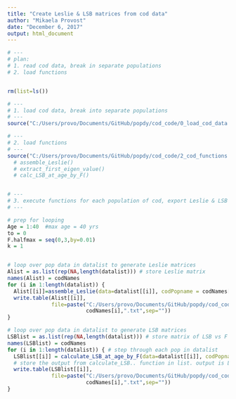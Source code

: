 ```yaml
---
title: "Create Leslie & LSB matrices from cod data"
author: "Mikaela Provost"
date: "December 6, 2017"
output: html_document
---
```



```r
# ---
# plan:
# 1. read cod data, break in separate populations
# 2. load functions


rm(list=ls())

# ---
# 1. load cod data, break into separate populations
# ---
source("C:/Users/provo/Documents/GitHub/popdy/cod_code/0_load_cod_data.r")

# ---
# 2. load functions
# ---
source("C:/Users/provo/Documents/GitHub/popdy/cod_code/2_cod_functions.r")
  # assemble_Leslie()
  # extract_first_eigen_value()
  # calc_LSB_at_age_by_F()


# ---
# 3. execute functions for each population of cod, export Leslie & LSB matrices
# ---

# prep for looping
Age = 1:40  #max age = 40 yrs
to = 0
F.halfmax = seq(0,3,by=0.01)
k = 1


# loop over pop data in datalist to generate Leslie matrices
Alist = as.list(rep(NA,length(datalist))) # store Leslie matrix
names(Alist) = codNames
for (i in 1:length(datalist)) {
  Alist[[i]]=assemble_Leslie(data=datalist[[i]], codPopname = codNames[i], littlek=k)
  write.table(Alist[[i]],
              file=paste("C:/Users/provo/Documents/GitHub/popdy/cod_code/mikaelaLeslie/k1/",
                         codNames[i],".txt",sep=""))
}

# loop over pop data in datalist to generate LSB matrices
LSBlist = as.list(rep(NA,length(datalist))) # store matrix of LSB vs F
names(LSBlist) = codNames
for (i in 1:length(datalist)) { # step through each pop in datalist
  LSBlist[[i]] = calculate_LSB_at_age_by_F(data=datalist[[i]], codPopname=codNames[i], littlek=k)
  # store the output from calculate_LSB.. function in list. output is LSB by age and F
  write.table(LSBlist[[i]],
              file=paste("C:/Users/provo/Documents/GitHub/popdy/cod_code/mikaelaLSB/k1/",
                         codNames[i],".txt",sep=""))
}






```

